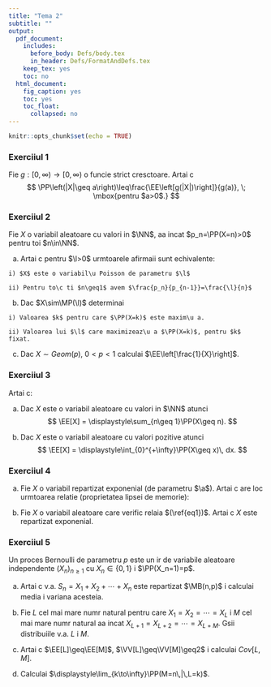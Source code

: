 ```yaml
---
title: "Tema 2"
subtitle: ""
output:
  pdf_document:
    includes:
      before_body: Defs/body.tex
      in_header: Defs/FormatAndDefs.tex
    keep_tex: yes
    toc: no
  html_document:
    fig_caption: yes
    toc: yes
    toc_float:
      collapsed: no
---
```


```r
knitr::opts_chunk$set(echo = TRUE)
```

### Exerci\c tiul 1
Fie $g:[0,\infty)\to[0, \infty)$ o func\c tie strict cresc\u atoare. Ar\u ata\c ti c\u a
$$
  \PP\left(|X|\geq a\right)\leq\frac{\EE\left[g(|X|)\right]}{g(a)}, \; \mbox{pentru $a>0$.}
$$

### Exerci\c tiul 2
Fie $X$ o variabil\u a aleatoare cu valori in $\NN$, a\c sa incat $p_n=\PP(X=n)>0$ pentru to\c ti $n\in\NN$.

  a) Ar\u ata\c ti c\u a pentru $\l>0$ urm\u atoarele afirma\c tii sunt echivalente:
  
    i) $X$ este o variabil\u Poisson de parametru $\l$
    
    ii) Pentru to\c ti $n\geq1$ avem $\frac{p_n}{p_{n-1}}=\frac{\l}{n}$
    
  b) Dac\u a $X\sim\MP(\l)$ determina\c ti 
  
    i) Valoarea $k$ pentru care $\PP(X=k)$ este maxim\u a.
    
    ii) Valoarea lui $\l$ care maximizeaz\u a $\PP(X=k)$, pentru $k$ fixat.
    
  c) Dac\u a $X\sim Geom(p)$, $0<p<1$ calcula\c ti $\EE\left[\frac{1}{X}\right]$.
  
### Exerci\c tiul 3
Ar\u ata\c ti c\u a:

  a) Dac\u a $X$ este o variabil\u a aleatoare cu valori in $\NN$ atunci 
    $$
      \EE[X] = \displaystyle\sum_{n\geq 1}\PP(X\geq n).
    $$
    
  b) Dac\u a $X$ este o variabil\u a aleatoare cu valori pozitive atunci 
    $$
      \EE[X] = \displaystyle\int_{0}^{+\infty}\PP(X\geq x)\, dx.
    $$

### Exerci\c tiul 4
  a) Fie $X$ o variabil\u a repartizat\u a exponen\c tial (de parametru $\a$). Ar\u ata\c ti c\u a are loc urm\u atoarea relat\c tie (proprietatea lipsei de memorie): 
    \begin{equation}\label{eq1}
      \PP(X>s+t|X>s) = \PP(X>t) 
    \end{equation}
  
  b) Fie $X$ o variabil\u a aleatoare care verific\u a rela\c tia $(\ref{eq1})$. Ar\u ata\c ti c\u a $X$ este repartizat\u a exponen\c tial.

### Exerci\c tiul 5
Un proces Bernoulli de parametru $p$ este un \c sir de variabile aleatoare independente $(X_n)_{n\geq1}$ cu $X_n\in\{0,1\}$ \c si $\PP(X_n=1)=p$.

  a) Ar\u ata\c ti c\u a v.a. $S_n=X_1+X_2+\cdots+X_n$ este repartizat\u a $\MB(n,p)$ \c si calcula\u ti media \c si varian\c ta acesteia.
  
  b) Fie $L$ cel mai mare num\u ar natural pentru care $X_1=X_2=\cdots=X_L$ \c si $M$ cel mai mare num\u ar natural a\c sa incat $X_{L+1}=X_{L+2}=\cdots=X_{L+M}$. G\u asi\c ti distribu\c tiile v.a. $L$ \c si $M$. 
  
  c) Ar\u ata\c ti c\u a $\EE[L]\geq\EE[M]$, $\VV[L]\geq\VV[M]\geq2$ \c si calcula\c ti $Cov[L,M]$.
  
  d) Calcula\c ti $\displaystyle\lim_{k\to\infty}\PP(M=n\,|\,L=k)$.
